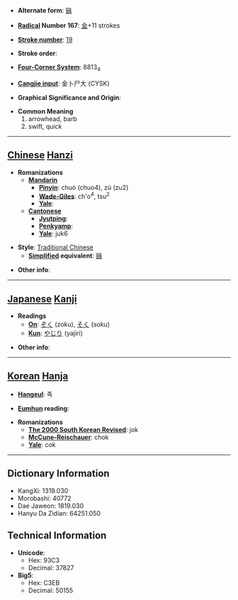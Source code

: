 * '''Alternate form''': [[镞]]

* '''[[Wiktionary:Chinese radical index| Radical]] Number 167''': [[Wiktionary:Chinese radical index 金|金]]+11 strokes

* '''[[Wiktionary:Chinese total strokes index|Stroke number]]''': [[Wiktionary:Chinese total strokes index 19|19]]

* '''Stroke order''': 

* '''[[Wiktionary:Chinese four corner index|Four-Corner System]]''': 8813<sub>4</sub>

* '''[[Wiktionary:Chinese Cangjie index|Cangjie input]]''': 金卜尸大 (CYSK)

* '''Graphical Significance and Origin''': 

* '''Common Meaning'''
*#arrowhead, barb
*# swift, quick


----

== [[Chinese]] [[Hanzi]] ==

* '''Romanizations'''
** '''[[Mandarin]]'''
*** '''[[Pinyin]]''': chuò (chuo4), zú (zu2)
*** '''[[Wade-Giles]]''': ch'o<sup>4</sup>, tsu<sup>2</sup>
*** '''[[Yale]]''': 
** '''[[Cantonese]]'''
*** '''[[Jyutping]]''':
*** '''[[Penkyamp]]''': 
*** '''[[Yale]]''': juk6

* '''Style''': [[Traditional Chinese]] 
** '''[[Simplified Chinese|Simplified]] equivalent''': [[镞]]

* '''Other info''': 

----

== [[Japanese]] [[Kanji]] ==

* '''Readings'''
** '''[[On]]''': [[ぞく]] (zoku), [[そく]] (soku)
** '''[[Kun]]''': [[やじり]] (yajiri)

* '''Other info''':  

----

== [[Korean]] [[Hanja]] ==

* '''[[Hangeul]]''': 족

* '''[[Eumhun]] reading''': 

* '''Romanizations'''
** '''[[The 2000 South Korean Revised Romanization|The 2000 South Korean Revised]]''': jok
** '''[[McCune-Reischauer]]''': chok
** '''[[Yale]]''': cok

----

== Dictionary Information ==

* KangXi: 1319.030
* Morobashi: 40772
* Dae Jaweon: 1819.030
* Hanyu Da Zidian: 64251.050

== Technical Information ==

* '''Unicode''':
** Hex: 93C3
** Decimal: 37827
* '''Big5''':
** Hex: C3EB
** Decimal: 50155